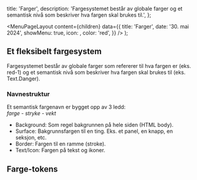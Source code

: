 

  title: 'Farger',
  description:
    'Fargesystemet består av globale farger og et semantisk nivå som beskriver hva fargen skal brukes til.',
};

  <MenuPageLayout
    content={children}
    data={{
      title: 'Farger',
      date: '30. mai 2024',
      showMenu: true,
      icon: <PaletteIcon />,
      color: 'red',
    }}
  />
);

## Et fleksibelt fargesystem

Fargesystemet består av globale farger som refererer til hva fargen er (eks. red-1) og et semantisk nivå som beskriver hva fargen skal brukes til (eks. Text.Danger).

### Navnestruktur

Et semantisk fargenavn er bygget opp av 3 ledd: <br/>
_farge - stryke - vekt_ <br/>

- Background: Som regel bakgrunnen på hele siden (HTML body).
- Surface: Bakgrunnsfargen til en ting. Eks. et panel, en knapp, en seksjon, etc.
- Border: Fargen til en ramme (stroke).
- Text/Icon: Fargen på tekst og ikoner.

## Farge-tokens

<TokenList
  type='color'
  showThemePicker={true}
  showModeSwitcher={true}
/>
